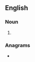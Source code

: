 ==English==

===Noun===
{{head|en|noun form}}

# {{plural of|en|aleph}}

===Anagrams===
* {{anagrams|en|a=aehlps|phasel|shpeal}}